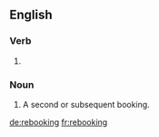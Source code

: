 ==English==

===Verb===
{{head|en|present participle}}

# {{present participle of|rebook|lang=en|nocat=1}}

===Noun===
{{en-noun}}

# A second or subsequent booking.

[[de:rebooking]]
[[fr:rebooking]]